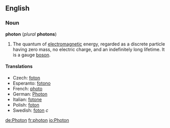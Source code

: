 ==English==
{{wikipedia}}
===Noun===
'''photon''' (''plural'' '''photons''')
#The quantum of [[electromagnetic]] energy, regarded as a discrete particle having zero mass, no electric charge, and an indefinitely long lifetime.  It is a gauge [[boson]].

====Translations====
*Czech: [[foton]]
*Esperanto: [[fotono]]
*French: [[photo]]
*German: [[Photon]]
*Italian: [[fotone]]
*Polish: [[foton]]
*Swedish: [[foton]] ''c''

[[de:Photon]]
[[fr:photon]]
[[io:Photon]]